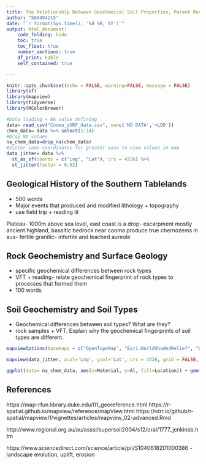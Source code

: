 ---
title: The Relationship Between Geochemical Soil Properties, Parent Rock & Major Geological Events and Processes
author: "500494215"
date: "`r format(Sys.time(), '%d %B, %Y')`"
output: html_document:
    code_folding: hide 
    toc: true 
    toc_float: true
    number_sections: true
    df_print: kable
    self_contained: true 

---

```{r setup, include=FALSE}
knitr::opts_chunk$set(echo = FALSE, warning=FALSE, message = FALSE)
library(sf)
library(mapview)
library(tidyverse)
library(RColorBrewer)

```

```{r include=FALSE}
#Data loading + NA value defining 
data= read_csv("Cooma_pXRF_data.csv", na=c('NO DATA','<LOD'))
chem_data= data %>% select(1:14)
#Drop NA values
na_chem_data=drop_na(chem_data)
#Jitter same coordinates for greater ease to view values in map
data_jitter= data %>% 
  st_as_sf(coords = c("Lng", "Lat"), crs = 4326) %>% 
  st_jitter(factor = 0.02)
```
## Geological History of the Southern Tablelands
- 500 words
- Major events that produced and modified lithology + topography
- use field trip + reading lit

Plateau- 1000m above sea level, east coast is a drop- escarpment 
mostly ancient highland, basaltic bedrock near cooma produce true chernozems in aus- fertile
granitic- infertile and leached
aureole 

## Rock Geochemistry and Surface Geology
- specific geochemical differences between rock types
- VFT + reading- relate geochemical fingerprint of rock types to processes that formed them
- 100 words

## Soil Geochemistry and Soil Types
- Geochemical differences between soil types? What are they?
- rock samples + VFT. Explain why the geochemical fingerprints of soil types are different. 

```{r}
mapviewOptions(basemaps = c("OpenTopoMap", "Esri.WorldShadedRelief", "OpenStreetMap.DE", "CartoDB.Positron"))

mapview(data_jitter, xcol='Lng', ycol='Lat', crs = 4326, grid = FALSE, label= 'Material', zcol ="Si",legend=TRUE)+ mapview(data_jitter, xcol='Lng', ycol='Lat', crs = 4326, grid = FALSE, label= 'Material', zcol = "Al", at = seq(2, 14, 2), legend=TRUE, hide= TRUE, col.regions=brewer.pal(9, "YlOrRd"))

```


```{r}
ggplot(data= na_chem_data, aes(x=Material, y=Al, fill=Location)) + geom_bar(stat = 'identity') + theme(axis.text.x = element_text(angle = 90, vjust = 0.5, hjust=1))
```


## References
https://map-rfun.library.duke.edu/01_georeference.html 
https://r-spatial.github.io/mapview/reference/mapView.html 
https://rdrr.io/github/r-spatial/mapview/f/vignettes/articles/mapview_02-advanced.Rmd 

http://www.regional.org.au/au/asssi/supersoil2004/s12/oral/1777_jenkinsb.htm 

https://www.sciencedirect.com/science/article/pii/S1040618201000386 - landscape evolution, uplift, erosion
